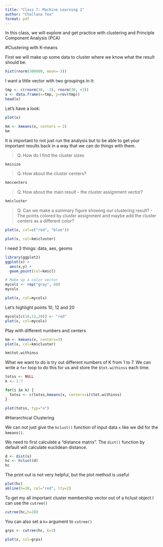 ```yaml
---
title: "Class 7: Machine Learning 1"
author: "Challana Tea"
format: pdf
---
```


In this class, we will explore and get practice with clustering and Principle Component Analysis (PCA)

#Clustering with K-means

First we will make up some data to cluster where we know what the result should be.

```r
hist(rnorm(300000, mean=-3))
```
I want a little vector with two groupings in it:

```r
tmp <- c(rnorm(30, -3), rnorm(30, +3))
x <- data.frame(x=tmp, y=rev(tmp))
head(x)
```

Let's have a look:

```r
plot(x)
```

```r
km <- kmeans(x, centers = 2)
km
```

It is important to not just run the analysis but to be able to get your important results back in a way that we can do things with them.

> Q. How do I find the cluster sizes

```r
km$size
```
> Q. How about the cluster centers?

```r
km$centers
```

> Q. How about the main result - the cluster assignment vector?

```r
km$cluster
```

> Q. Can we make a summary figure showing our clustering result?
- The points colored by cluster assignment and maybe add the cluster centers as a different color?

```r
plot(x, col=c("red", "blue"))
```
```r
plot(x, col=km$cluster)
```

I need 3 things: data, aes, geoms
```r
library(ggplot2)
ggplot(x) +
  aes(x,y) +
  geom_point(col=km$cl)
```

```r
# Make up a color vector
mycols <- rep("gray", 60)
mycols
```

```r
plot(x, col=mycols)
```

Let's highlight points 10, 12 and 20

```r
mycols[c(10,12,20)] <- "red"
plot(x, col=mycols)
```

Play with different numbers and centers
```r
km <- kmeans(x, centers=3)
plot(x, col=km$cluster)
```

```r
km$tot.withinss
```
What we want to do is try out different numbers of K from 1 to 7. We can write a `for` loop to do this for us and store the `$tot.withinss` each time.

```r
totss <- NULL
k <- 1:7

for(i in k) {
  totss <- c(totss,kmeans(x, centers=i)$tot.withinss)
}
```

```r
plot(totss, typ="o")
```
#Hierarchical Clustering

We can not just give the `hclust()` function of input data `x` like we did for the `kmeans()`.

We need to first calculate a "distance matrix". The `dist()` function by default will calculate euclidean distance.

```r
d <- dist(x)
hc <- hclust(d)
hc
```

The print out is not very helpful, but the plot method is useful

```r
plot(hc)
abline(h=10, col="red", lty=2)
```

To get my all important cluster membership vector out of a hclust object I can use the `cutree()`
```r
cutree(hc,h=10)
```

You can also set a `k=` argument to `cutree()`
```r
grps <- cutree(hc, k=2)
```

```r
plot(x, col=grps)
```

